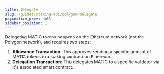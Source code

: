 ```yaml
---
title: Delegate
slug: /guides/staking-api/polygon/delegate
pagination_prev: null
sidebar_position: 1
---
```


Delegating MATIC tokens happens on the Ethereum network (not the Polygon network), and requires two steps:

1. **Allowance Transaction**: This approves sending a specific amount of MATIC tokens to a staking contract on Ethereum.
2. **Delegation Transaction**: This delegates MATIC to a specific validator via it's associated smart contract.
